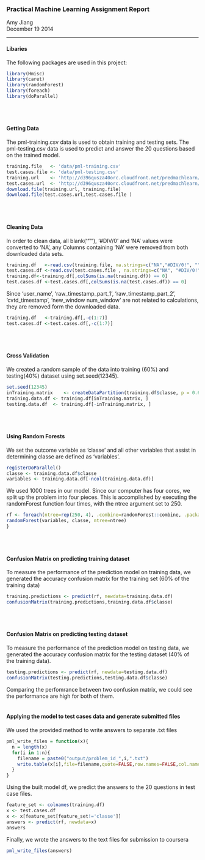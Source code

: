 <div align="center"> 
### Practical Machine Learning Assignment Report

Amy Jiang    
December 19 2014  </div>
___

#### Libaries
The following packages are used in this project:

```r
library(Hmisc)
library(caret)
library(randomForest)
library(foreach)
library(doParallel)
```
<br /><br />

#### Getting Data
The pml-training.csv data is used to obtain training and testing sets. The pml-testing.csv data is used to predict and answer the 20 questions based on the trained model.

```r
training.file   <- 'data/pml-training.csv'
test.cases.file <- 'data/pml-testing.csv'
training.url    <- 'http://d396qusza40orc.cloudfront.net/predmachlearn/pml-training.csv'
test.cases.url  <- 'http://d396qusza40orc.cloudfront.net/predmachlearn/pml-testing.csv'
download.file(training.url, training.file)
download.file(test.cases.url,test.cases.file )
```
<br /><br />

#### Cleaning Data
In order to clean data, all blank('""'), '#DIV/0' and 'NA' values were converted to 'NA', any Columns containing 'NA' were removed from both downloaded data sets.

```r
training.df   <-read.csv(training.file, na.strings=c("NA","#DIV/0!", ""))
test.cases.df <-read.csv(test.cases.file , na.strings=c("NA", "#DIV/0!", ""))
training.df<-training.df[,colSums(is.na(training.df)) == 0]
test.cases.df <-test.cases.df[,colSums(is.na(test.cases.df)) == 0]
```

Since 'user_name', 'raw_timestamp_part_1', 'raw_timestamp_part_2', 'cvtd_timestamp', 'new_window num_window' are not related to calculations, they are removed form the downloaded data.

```r
training.df   <-training.df[,-c(1:7)]
test.cases.df <-test.cases.df[,-c(1:7)]
```
<br /><br />

#### Cross Validation
We created a random sample of the data into training (60%) and testing(40%) dataset using set.seed(12345).

```r
set.seed(12345)
inTraining.matrix    <- createDataPartition(training.df$classe, p = 0.60, list = FALSE)
training.data.df <- training.df[inTraining.matrix, ]
testing.data.df  <- training.df[-inTraining.matrix, ]
```
<br /><br />

#### Using Random Forests
We set the outcome variable as 'classe' and all other variables that assist in determining classe are defined as 'variables'. 

```r
registerDoParallel()
classe <- training.data.df$classe
variables <- training.data.df[-ncol(training.data.df)]
```

We used 1000 trees in our model. Since our computer has four cores, we split up the problem into four pieces. This is accomplished by executing the randomForest function four times, with the ntree argument set to 250.

```r
rf <- foreach(ntree=rep(250, 4), .combine=randomForest::combine, .packages='randomForest') %dopar% {
randomForest(variables, classe, ntree=ntree) 
}
```
<br /><br />

#### Confusion Matrix on predicting training dataset
To measure the performance of the prediction model on training data, we generated the accuracy confusion matrix for the training set (60% of the training data)

```r
training.predictions <- predict(rf, newdata=training.data.df)
confusionMatrix(training.predictions,training.data.df$classe)
```
<br /><br />

#### Confusion Matrix on predicting testing dataset
To measure the performance of the prediction model on testing data, we generated the accuracy confusion matrix for the testing dataset (40% of the training data).

```r
testing.predictions <- predict(rf, newdata=testing.data.df)
confusionMatrix(testing.predictions,testing.data.df$classe)
```

Comparing the perfomrance between two confusion matrix, we could see the performance are high for both of them.
<br /><br />

#### Applying the model to test cases data and generate submitted files
We used the provided method to write answers to separate .txt files

```r
pml_write_files = function(x){
  n = length(x)
  for(i in 1:n){
    filename = paste0("output/problem_id_",i,".txt")
    write.table(x[i],file=filename,quote=FALSE,row.names=FALSE,col.names=FALSE)
  }
}
```

Using the built model df, we predict the answers to the 20 questions in test case files.

```r
feature_set <- colnames(training.df)
x <- test.cases.df
x <- x[feature_set[feature_set!='classe']]
answers <- predict(rf, newdata=x)
answers
```

Finally, we wrote the answers to the text files for submission to coursera

```r
pml_write_files(answers)
```
<br /><br />